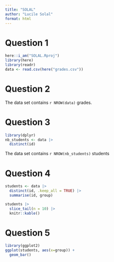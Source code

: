 ```yaml
---
title: "SOLAL"
author: "Lucile Solal"
format: html
---
```


# Question 1
```r
here::i_am("SOLAL.Rproj")
library(here)
library(readr)
data <- read.csv(here("grades.csv"))
```

# Question 2
The data set contains `r NROW(data)` grades. 

# Question 3
```r
library(dplyr)
nb_students <- data |>
  distinct(id)
```
The data set contains `r NROW(nb_students)` students 

# Question 4
```r
students <- data |>
  distinct(id, .keep_all = TRUE) |>
  summarise(id, group)

students |>
  slice_tail(n = 10) |>
  knitr::kable()
```

# Question 5
```r
library(ggplot2)
ggplot(students, aes(x=group)) +
  geom_bar()
```



